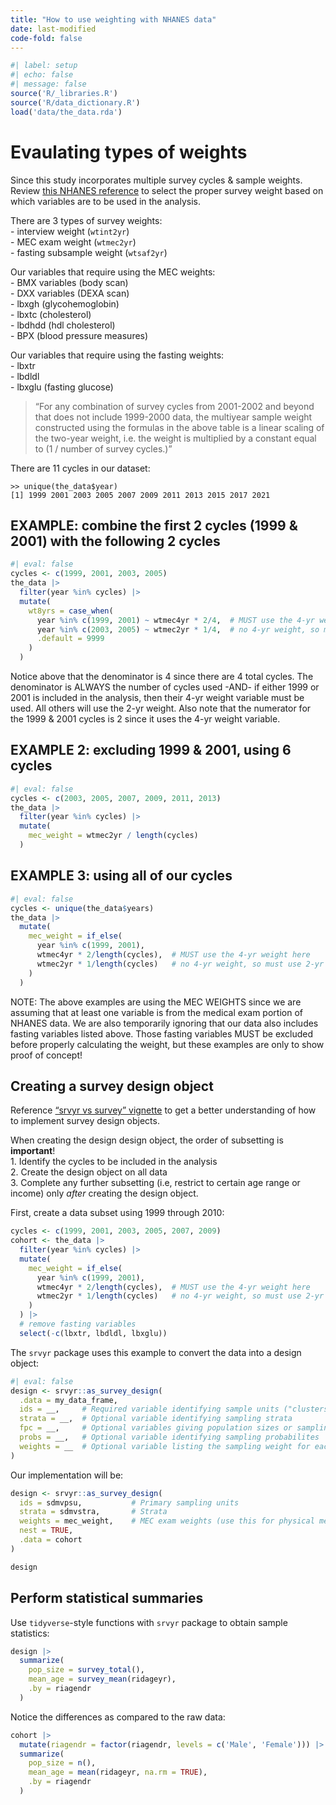 ```yaml
---
title: "How to use weighting with NHANES data"
date: last-modified
code-fold: false
---
```


```r
#| label: setup
#| echo: false
#| message: false
source('R/_libraries.R')
source('R/data_dictionary.R')
load('data/the_data.rda')
```

# Evaulating types of weights

Since this study incorporates multiple survey cycles & sample weights. Review 
[this NHANES reference](https://wwwn.cdc.gov/nchs/nhanes/tutorials/weighting.aspx) to 
select the proper survey weight based on which variables are to be used in the analysis.

There are 3 types of survey weights:  
- interview weight (`wtint2yr`)  
- MEC exam weight (`wtmec2yr`)  
- fasting subsample weight (`wtsaf2yr`)

Our variables that require using the MEC weights:  
- BMX variables (body scan)  
- DXX variables (DEXA scan)  
- lbxgh (glycohemoglobin)  
- lbxtc (cholesterol)  
- lbdhdd (hdl cholesterol)  
- BPX (blood pressure measures)  

Our variables that require using the fasting weights:  
- lbxtr  
- lbdldl  
- lbxglu (fasting glucose)  

> "For any combination of survey cycles from 2001-2002 and beyond that does not include 1999-2000 data, the multiyear sample weight constructed using the formulas in the above table is a linear scaling of the two-year weight, i.e. the weight is multiplied by a constant equal to (1 / number of survey cycles.)"

There are 11 cycles in our dataset:
```
>> unique(the_data$year)
[1] 1999 2001 2003 2005 2007 2009 2011 2013 2015 2017 2021
```

## EXAMPLE: combine the first 2 cycles (1999 & 2001) with the following 2 cycles
```r
#| eval: false
cycles <- c(1999, 2001, 2003, 2005)
the_data |> 
  filter(year %in% cycles) |>
  mutate(
    wt8yrs = case_when(
      year %in% c(1999, 2001) ~ wtmec4yr * 2/4,  # MUST use the 4-yr weight here
      year %in% c(2003, 2005) ~ wtmec2yr * 1/4,  # no 4-yr weight, so must use 2-yr weight
      .default = 9999
    )
  )
```
Notice above that the denominator is 4 since there are 4 total cycles. The denominator is
ALWAYS the number of cycles used -AND- if either 1999 or 2001 is included in the analysis,
then their 4-yr weight variable must be used. All others will use the 2-yr weight. Also
note that the numerator for the 1999 & 2001 cycles is 2 since it uses the 4-yr weight variable.

## EXAMPLE 2: excluding 1999 & 2001, using 6 cycles
```r
#| eval: false
cycles <- c(2003, 2005, 2007, 2009, 2011, 2013)
the_data |> 
  filter(year %in% cycles) |> 
  mutate(
    mec_weight = wtmec2yr / length(cycles)
  )
```

## EXAMPLE 3: using all of our cycles
```r
#| eval: false
cycles <- unique(the_data$years)
the_data |> 
  mutate(
    mec_weight = if_else(
      year %in% c(1999, 2001), 
      wtmec4yr * 2/length(cycles),  # MUST use the 4-yr weight here
      wtmec2yr * 1/length(cycles)   # no 4-yr weight, so must use 2-yr weight
    )
  )
```

NOTE: The above examples are using the MEC WEIGHTS since we are assuming that at least
one variable is from the medical exam portion of NHANES data. We are also temporarily
ignoring that our data also includes fasting variables listed above. Those fasting 
variables MUST be excluded before properly calculating the weight, but these examples 
are only to show proof of concept!


## Creating a survey design object

Reference ["srvyr vs survey" vignette](https://cran.r-project.org/web/packages/srvyr/vignettes/srvyr-vs-survey.html) 
to get a better understanding of how to implement survey design objects.

::: {.callout-important}
When creating the design design object, the order of subsetting is **important**!  
1. Identify the cycles to be included in the analysis  
2. Create the design object on all data  
3. Complete any further subsetting (i.e, restrict to certain age range or income) only
*after* creating the design object.  
:::

First, create a data subset using 1999 through 2010:

```r
cycles <- c(1999, 2001, 2003, 2005, 2007, 2009)
cohort <- the_data |> 
  filter(year %in% cycles) |> 
  mutate(
    mec_weight = if_else(
      year %in% c(1999, 2001), 
      wtmec4yr * 2/length(cycles),  # MUST use the 4-yr weight here
      wtmec2yr * 1/length(cycles)   # no 4-yr weight, so must use 2-yr weight
    )
  ) |> 
  # remove fasting variables
  select(-c(lbxtr, lbdldl, lbxglu))
```


The `srvyr` package uses this example to convert the data into a design object:

```r
#| eval: false
design <- srvyr::as_survey_design(
  .data = my_data_frame,
  ids = __,     # Required variable identifying sample units ("clusters")
  strata = __,  # Optional variable identifying sampling strata
  fpc = __,     # Optional variables giving population sizes or sampling fractions
  probs = __,   # Optional variable identifying sampling probabilites
  weights = __  # Optional variable listing the sampling weight for each observation
)
```

Our implementation will be:

```r
design <- srvyr::as_survey_design(
  ids = sdmvpsu,           # Primary sampling units
  strata = sdmvstra,       # Strata  
  weights = mec_weight,    # MEC exam weights (use this for physical measurements)
  nest = TRUE,
  .data = cohort
)

design
```


## Perform statistical summaries

Use `tidyverse`-style functions with `srvyr` package to obtain sample statistics:

```r
design |> 
  summarize(
    pop_size = survey_total(),
    mean_age = survey_mean(ridageyr),
    .by = riagendr
  )
```

Notice the differences as compared to the raw data:

```r
cohort |> 
  mutate(riagendr = factor(riagendr, levels = c('Male', 'Female'))) |> 
  summarize(
    pop_size = n(),
    mean_age = mean(ridageyr, na.rm = TRUE),
    .by = riagendr
  )
```
